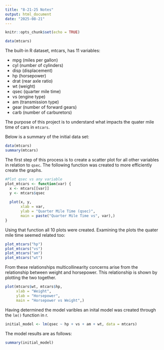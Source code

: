 ---
title: "8-21-25 Notes"
output: html_document
date: "2025-08-21"
---

```{r setup, include=FALSE}
knitr::opts_chunk$set(echo = TRUE)
```
```{r}
data(mtcars)
```
The built-in R dataset, mtcars, has 11 variables:

- mpg (miles per gallon)  
- cyl (number of cylinders)  
- disp (displacement)  
- hp (horsepower)  
- drat (rear axle ratio)  
- wt (weight)  
- qsec (quarter mile time)  
- vs (engine type)  
- am (transmission type)  
- gear (number of forward gears)  
- carb (number of carburetors)  
    
The purpose of this project is to understand what impacts the quater mile time of cars in `mtcars`.

Below is a summary of the initial data set:
```{r,echo=FALSE}
data(mtcars)
summary(mtcars)
```

The first step of this process is to create a scatter plot for all other variables in relation to `qsec`. The following function was created to more efficiently create the graphs.
```{r}
#Plot qsec vs any variable
plot_mtcars <- function(var) {
  x <- mtcars[[var]]
  y <- mtcars$qsec
  
  plot(x, y,
       xlab = var,
       ylab = "Quarter Mile Time (qsec)",
       main = paste("Quarter Mile Time vs", var),)
}
```

Using that function all 10 plots were created. Examining the plots the quater mile time seemed related too:

``` {r, echo=FALSE}
plot_mtcars("hp")
plot_mtcars("vs")
plot_mtcars("am")
plot_mtcars("wt")
```

From these relationships multicollinearity concerns arise from the relationship between weight and horsepower. This relationship is shown by plotting the two together.
```{r, echo=FALSE}
plot(mtcars$wt, mtcars$hp,
     xlab = "Weight",
     ylab = "Horsepower",
     main = "Horsepower vs Weight",)

```

Having determined the model varibles an inital model was created through the `lm()` function in r.
```{r}
initial_model <- lm(qsec ~ hp + vs + am + wt, data = mtcars)
```

The model results are as follows:
```{r, echo=FALSE}
summary(initial_model)
```
